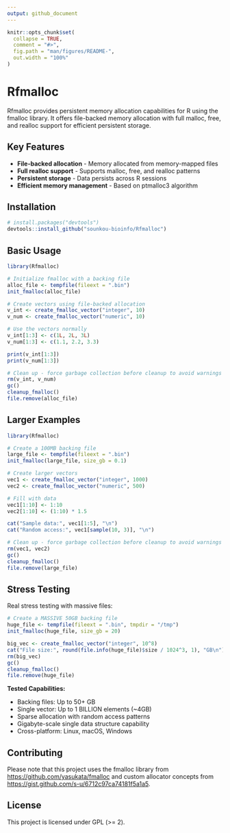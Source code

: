```yaml
---
output: github_document
---
```


```r
knitr::opts_chunk$set(
  collapse = TRUE,
  comment = "#>",
  fig.path = "man/figures/README-",
  out.width = "100%"
)
```

# Rfmalloc

Rfmalloc provides persistent memory allocation capabilities for R using the fmalloc library. It offers file-backed memory allocation with full malloc, free, and realloc support for efficient persistent storage.

## Key Features

- **File-backed allocation** - Memory allocated from memory-mapped files
- **Full realloc support** - Supports malloc, free, and realloc patterns  
- **Persistent storage** - Data persists across R sessions
- **Efficient memory management** - Based on ptmalloc3 algorithm

## Installation

```r
# install.packages("devtools")
devtools::install_github("sounkou-bioinfo/Rfmalloc")
```

## Basic Usage

```r
library(Rfmalloc)

# Initialize fmalloc with a backing file
alloc_file <- tempfile(fileext = ".bin")
init_fmalloc(alloc_file)

# Create vectors using file-backed allocation
v_int <- create_fmalloc_vector("integer", 10)
v_num <- create_fmalloc_vector("numeric", 10)

# Use the vectors normally
v_int[1:3] <- c(1L, 2L, 3L)
v_num[1:3] <- c(1.1, 2.2, 3.3)

print(v_int[1:3])
print(v_num[1:3])

# Clean up - force garbage collection before cleanup to avoid warnings  
rm(v_int, v_num)
gc()
cleanup_fmalloc()
file.remove(alloc_file)
```

## Larger Examples

```r
library(Rfmalloc)

# Create a 100MB backing file
large_file <- tempfile(fileext = ".bin")
init_fmalloc(large_file, size_gb = 0.1)

# Create larger vectors
vec1 <- create_fmalloc_vector("integer", 1000)
vec2 <- create_fmalloc_vector("numeric", 500)

# Fill with data
vec1[1:10] <- 1:10
vec2[1:10] <- (1:10) * 1.5

cat("Sample data:", vec1[1:5], "\n")
cat("Random access:", vec1[sample(10, 3)], "\n")

# Clean up - force garbage collection before cleanup to avoid warnings
rm(vec1, vec2)
gc()
cleanup_fmalloc()
file.remove(large_file)
```

## Stress Testing

Real stress testing with massive files:

```r

# Create a MASSIVE 50GB backing file
huge_file <- tempfile(fileext = ".bin", tmpdir = "/tmp")
init_fmalloc(huge_file, size_gb = 20)

big_vec <- create_fmalloc_vector("integer", 10^8) 
cat("File size:", round(file.info(huge_file)$size / 1024^3, 1), "GB\n")
rm(big_vec)
gc()
cleanup_fmalloc()
file.remove(huge_file)
```

**Tested Capabilities:**

- Backing files: Up to 50+ GB
- Single vector: Up to 1 BILLION elements (~4GB)
- Sparse allocation with random access patterns
- Gigabyte-scale single data structure capability
- Cross-platform: Linux, macOS, Windows

## Contributing

Please note that this project uses the fmalloc library from [https://github.com/yasukata/fmalloc](https://github.com/yasukata/fmalloc) and custom allocator concepts from [https://gist.github.com/s-u/6712c97ca74181f5a1a5](https://gist.github.com/s-u/6712c97ca74181f5a1a5).

## License

This project is licensed under GPL (>= 2).
